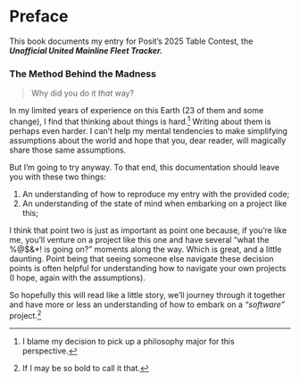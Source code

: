 # Preface {.unnumbered}

This book documents my entry for Posit's 2025 Table Contest, the ***Unofficial United Mainline Fleet Tracker.***

### The Method Behind the Madness
> Why did you do it *that* way?

In my limited years of experience on this Earth (23 of them and some change), I find that thinking about things is hard.[^1] Writing about them is perhaps even harder. I can't help my mental tendencies to make simplifying assumptions about the world and hope that you, dear reader, will magically share those same assumptions.

But I'm going to try anyway. To that end, this documentation should leave you with these two things:

1. An understanding of how to reproduce my entry with the provided code;
2. An understanding of the state of mind when embarking on a project like this;

I think that point two is just as important as point one because, if you're like me, you'll venture on a project like this one and have several "what the %@$&*! is going on?" moments along the way. Which is great, and a little daunting. Point being that seeing someone else navigate these decision points is often helpful for understanding how to navigate your own projects (I hope, again with the assumptions).

So hopefully this will read like a little story, we'll journey through it together and have more or less an understanding of how to embark on a *"software"* project.[^2]

[^1]: I blame my decision to pick up a philosophy major for this perspective.
[^2]: If I may be so bold to call it that.